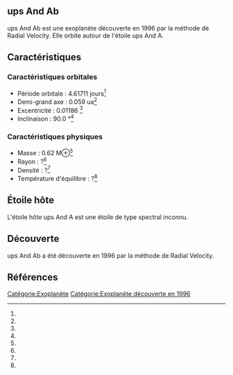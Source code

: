 == ups And Ab ==

{{Infobox Exoplanète
| nom = ups And Ab
| image = 
| légende = 
| étoile = ups And A
| constellation = 
| ascension_droite = 
| déclinaison = 
| distance = ?
| type_spectral = ?
| masse = 0.62 M⊕<ref></ref>
| rayon = ?<ref></ref>
| densité = ?<ref></ref>
| gravité = ?<ref></ref>
| température = ?<ref></ref>
| période = 4.61711 j<ref></ref>
| demi_grand_axe = 0.059 ua<ref></ref>
| excentricité = 0.01186 <ref></ref>
| inclinaison = 90.0 °<ref></ref>
| méthode_découverte = Radial Velocity
| date_découverte = 1996
| statut = Confirmée
}}

ups And Ab est une exoplanète découverte en 1996 par la méthode de Radial Velocity. Elle orbite autour de l'étoile ups And A.

== Caractéristiques ==

=== Caractéristiques orbitales ===
* Période orbitale : 4.61711 jours<ref></ref>
* Demi-grand axe : 0.059 ua<ref></ref>
* Excentricité : 0.01186 <ref></ref>
* Inclinaison : 90.0 °<ref></ref>

=== Caractéristiques physiques ===
* Masse : 0.62 M⊕<ref></ref>
* Rayon : ?<ref></ref>
* Densité : ?<ref></ref>
* Température d'équilibre : ?<ref></ref>

== Étoile hôte ==

{{Infobox Étoile
| nom = ups And A
| image = 
| légende = 
| constellation = 
| ascension_droite = 
| déclinaison = 
| distance = ?
| type_spectral = ?
| magnitude_absolue = 
| magnitude_apparente = 
| masse = ?<ref></ref>
| rayon = ?<ref></ref>
| température = ?<ref></ref>
| métallicité = ?<ref></ref>
| âge = ?<ref></ref>
}}

L'étoile hôte ups And A est une étoile de type spectral inconnu.

== Découverte ==

ups And Ab a été découverte en 1996 par la méthode de Radial Velocity.

== Références ==
<references />

[[Catégorie:Exoplanète]]
[[Catégorie:Exoplanète découverte en 1996]]
